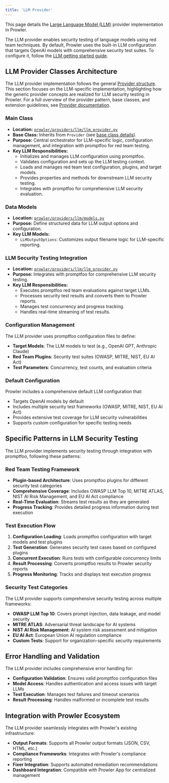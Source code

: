 ```yaml
---
title: 'LLM Provider'
---
```


This page details the [Large Language Model (LLM)](https://en.wikipedia.org/wiki/Large_language_model) provider implementation in Prowler.

The LLM provider enables security testing of language models using red team techniques. By default, Prowler uses the built-in LLM configuration that targets OpenAI models with comprehensive security test suites. To configure it, follow the [LLM getting started guide](/user-guide/providers/llm/getting-started-llm).

## LLM Provider Classes Architecture

The LLM provider implementation follows the general [Provider structure](/developer-guide/provider). This section focuses on the LLM-specific implementation, highlighting how the generic provider concepts are realized for LLM security testing in Prowler. For a full overview of the provider pattern, base classes, and extension guidelines, see [Provider documentation](/developer-guide/provider).

### Main Class

- **Location:** [`prowler/providers/llm/llm_provider.py`](https://github.com/prowler-cloud/prowler/blob/master/prowler/providers/llm/llm_provider.py)
- **Base Class:** Inherits from `Provider` (see [base class details](https://github.com/prowler-cloud/prowler/blob/master/prowler/providers/common/provider.py)).
- **Purpose:** Central orchestrator for LLM-specific logic, configuration management, and integration with promptfoo for red team testing.
- **Key LLM Responsibilities:**
    - Initializes and manages LLM configuration using promptfoo.
    - Validates configuration and sets up the LLM testing context.
    - Loads and manages red team test configuration, plugins, and target models.
    - Provides properties and methods for downstream LLM security testing.
    - Integrates with promptfoo for comprehensive LLM security evaluation.

### Data Models

- **Location:** [`prowler/providers/llm/models.py`](https://github.com/prowler-cloud/prowler/blob/master/prowler/providers/llm/models.py)
- **Purpose:** Define structured data for LLM output options and configuration.
- **Key LLM Models:**
    - `LLMOutputOptions`: Customizes output filename logic for LLM-specific reporting.

### LLM Security Testing Integration

- **Location:** [`prowler/providers/llm/llm_provider.py`](https://github.com/prowler-cloud/prowler/blob/master/prowler/providers/llm/llm_provider.py)
- **Purpose:** Integrates with promptfoo for comprehensive LLM security testing.
- **Key LLM Responsibilities:**
    - Executes promptfoo red team evaluations against target LLMs.
    - Processes security test results and converts them to Prowler reports.
    - Manages test concurrency and progress tracking.
    - Handles real-time streaming of test results.

### Configuration Management

The LLM provider uses promptfoo configuration files to define:

- **Target Models**: The LLM models to test (e.g., OpenAI GPT, Anthropic Claude)
- **Red Team Plugins**: Security test suites (OWASP, MITRE, NIST, EU AI Act)
- **Test Parameters**: Concurrency, test counts, and evaluation criteria

### Default Configuration

Prowler includes a comprehensive default LLM configuration that:

- Targets OpenAI models by default
- Includes multiple security test frameworks (OWASP, MITRE, NIST, EU AI Act)
- Provides extensive test coverage for LLM security vulnerabilities
- Supports custom configuration for specific testing needs

## Specific Patterns in LLM Security Testing

The LLM provider implements security testing through integration with promptfoo, following these patterns:

### Red Team Testing Framework

- **Plugin-based Architecture**: Uses promptfoo plugins for different security test categories
- **Comprehensive Coverage**: Includes OWASP LLM Top 10, MITRE ATLAS, NIST AI Risk Management, and EU AI Act compliance
- **Real-Time Evaluation**: Streams test results as they are generated
- **Progress Tracking**: Provides detailed progress information during test execution

### Test Execution Flow

1. **Configuration Loading**: Loads promptfoo configuration with target models and test plugins
2. **Test Generation**: Generates security test cases based on configured plugins
3. **Concurrent Execution**: Runs tests with configurable concurrency limits
4. **Result Processing**: Converts promptfoo results to Prowler security reports
5. **Progress Monitoring**: Tracks and displays test execution progress

### Security Test Categories

The LLM provider supports comprehensive security testing across multiple frameworks:

- **OWASP LLM Top 10**: Covers prompt injection, data leakage, and model security
- **MITRE ATLAS**: Adversarial threat landscape for AI systems
- **NIST AI Risk Management**: AI system risk assessment and mitigation
- **EU AI Act**: European Union AI regulation compliance
- **Custom Tests**: Support for organization-specific security requirements

## Error Handling and Validation

The LLM provider includes comprehensive error handling for:

- **Configuration Validation**: Ensures valid promptfoo configuration files
- **Model Access**: Handles authentication and access issues with target LLMs
- **Test Execution**: Manages test failures and timeout scenarios
- **Result Processing**: Handles malformed or incomplete test results

## Integration with Prowler Ecosystem

The LLM provider seamlessly integrates with Prowler's existing infrastructure:

- **Output Formats**: Supports all Prowler output formats (JSON, CSV, HTML, etc.)
- **Compliance Frameworks**: Integrates with Prowler's compliance reporting
- **Fixer Integration**: Supports automated remediation recommendations
- **Dashboard Integration**: Compatible with Prowler App for centralized management
